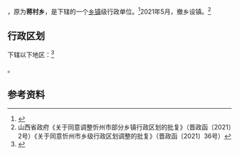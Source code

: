 {{中国乡级行政区|14/09/21/202/000}}

'''{{PAGENAMEBASE}}'''，原为'''蒋村乡'''，是{{PRC admin/fullname|14/09/21/202/000|3}}下辖的一个[[乡镇|乡镇]]级行政单位。<ref>{{PRC admin/ref sgc|{{PRC admin/parent|14/09/21/202/000}}}}</ref>2021年5月，撤乡设镇。<ref>山西省政府《关于同意调整忻州市部分乡镇行政区划的批复》（晋政函〔2021〕2号）《关于同意忻州市乡级行政区划调整的批复》（晋政函〔2021〕36号）</ref>

== 行政区划 ==

{{PAGENAMEBASE}}下辖以下地区：<ref>{{PRC admin/ref sgc|14/09/21/202/000}}</ref>

{{PRC admin/children|14/09/21/202/000}}。

== 参考资料 ==

{{reflist}}

{{PRC admin/navcat|14/09/21/202/000}}
